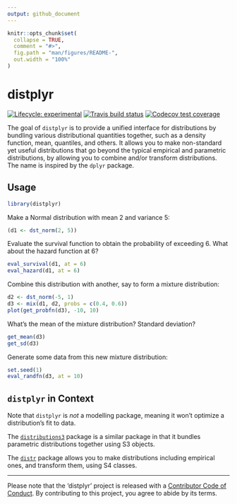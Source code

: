 ```yaml
---
output: github_document
---
```


<!-- README.md is generated from README.Rmd. Please edit that file -->

```r
knitr::opts_chunk$set(
  collapse = TRUE,
  comment = "#>",
  fig.path = "man/figures/README-",
  out.width = "100%"
)
```
# distplyr

<!-- badges: start -->
[![Lifecycle: experimental](https://img.shields.io/badge/lifecycle-experimental-orange.svg)](https://www.tidyverse.org/lifecycle/#experimental)
[![Travis build status](https://travis-ci.org/vincenzocoia/distplyr.svg?branch=master)](https://travis-ci.org/vincenzocoia/distplyr)
[![Codecov test coverage](https://codecov.io/gh/vincenzocoia/distplyr/branch/master/graph/badge.svg)](https://codecov.io/gh/vincenzocoia/distplyr?branch=master)
<!-- badges: end -->

The goal of `distplyr` is to provide a unified interface for distributions by bundling various distributional quantities together, such as a density function, mean, quantiles, and others. It allows you to make non-standard yet useful distributions that go beyond the typical empirical and parametric distributions, by allowing you to combine and/or transform distributions. The name is inspired by the `dplyr` package.

## Usage

```r
library(distplyr)
```

Make a Normal distribution with mean 2 and variance 5:

```r
(d1 <- dst_norm(2, 5))
```

Evaluate the survival function to obtain the probability of exceeding 6. What about the hazard function at 6?

```r
eval_survival(d1, at = 6)
eval_hazard(d1, at = 6)
```

Combine this distribution with another, say to form a mixture distribution:

```r
d2 <- dst_norm(-5, 1)
d3 <- mix(d1, d2, probs = c(0.4, 0.6))
plot(get_probfn(d3), -10, 10)
```


What's the mean of the mixture distribution? Standard deviation?

```r
get_mean(d3)
get_sd(d3)
```

Generate some data from this new mixture distribution:

```r
set.seed(1)
eval_randfn(d3, at = 10)
```


## `distplyr` in Context

Note that `distplyr` is _not_ a modelling package, meaning it won't optimize a distribution's fit to data.

The [`distributions3`](https://cran.r-project.org/web/packages/distributions3/index.html) package is a similar package in that it bundles parametric distributions together using S3 objects.

The [`distr`](https://cran.r-project.org/web/packages/distr/index.html) package allows you to make distributions including empirical ones, and transform them, using S4 classes. 

-----

Please note that the 'distplyr' project is released with a
[Contributor Code of Conduct](CODE_OF_CONDUCT.md).
By contributing to this project, you agree to abide by its terms.

